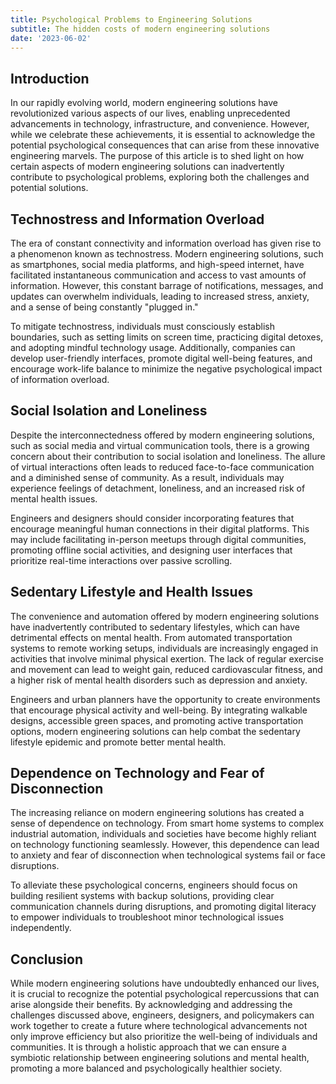 ```yaml
---
title: Psychological Problems to Engineering Solutions
subtitle: The hidden costs of modern engineering solutions
date: '2023-06-02'
---
```


## Introduction

In our rapidly evolving world, modern engineering solutions have revolutionized various aspects of our lives, enabling unprecedented advancements in technology, infrastructure, and convenience. However, while we celebrate these achievements, it is essential to acknowledge the potential psychological consequences that can arise from these innovative engineering marvels. The purpose of this article is to shed light on how certain aspects of modern engineering solutions can inadvertently contribute to psychological problems, exploring both the challenges and potential solutions.

## Technostress and Information Overload

The era of constant connectivity and information overload has given rise to a phenomenon known as technostress. Modern engineering solutions, such as smartphones, social media platforms, and high-speed internet, have facilitated instantaneous communication and access to vast amounts of information. However, this constant barrage of notifications, messages, and updates can overwhelm individuals, leading to increased stress, anxiety, and a sense of being constantly "plugged in."

To mitigate technostress, individuals must consciously establish boundaries, such as setting limits on screen time, practicing digital detoxes, and adopting mindful technology usage. Additionally, companies can develop user-friendly interfaces, promote digital well-being features, and encourage work-life balance to minimize the negative psychological impact of information overload.

## Social Isolation and Loneliness

Despite the interconnectedness offered by modern engineering solutions, such as social media and virtual communication tools, there is a growing concern about their contribution to social isolation and loneliness. The allure of virtual interactions often leads to reduced face-to-face communication and a diminished sense of community. As a result, individuals may experience feelings of detachment, loneliness, and an increased risk of mental health issues.

Engineers and designers should consider incorporating features that encourage meaningful human connections in their digital platforms. This may include facilitating in-person meetups through digital communities, promoting offline social activities, and designing user interfaces that prioritize real-time interactions over passive scrolling.

## Sedentary Lifestyle and Health Issues

The convenience and automation offered by modern engineering solutions have inadvertently contributed to sedentary lifestyles, which can have detrimental effects on mental health. From automated transportation systems to remote working setups, individuals are increasingly engaged in activities that involve minimal physical exertion. The lack of regular exercise and movement can lead to weight gain, reduced cardiovascular fitness, and a higher risk of mental health disorders such as depression and anxiety.

Engineers and urban planners have the opportunity to create environments that encourage physical activity and well-being. By integrating walkable designs, accessible green spaces, and promoting active transportation options, modern engineering solutions can help combat the sedentary lifestyle epidemic and promote better mental health.

## Dependence on Technology and Fear of Disconnection

The increasing reliance on modern engineering solutions has created a sense of dependence on technology. From smart home systems to complex industrial automation, individuals and societies have become highly reliant on technology functioning seamlessly. However, this dependence can lead to anxiety and fear of disconnection when technological systems fail or face disruptions.

To alleviate these psychological concerns, engineers should focus on building resilient systems with backup solutions, providing clear communication channels during disruptions, and promoting digital literacy to empower individuals to troubleshoot minor technological issues independently.

## Conclusion

While modern engineering solutions have undoubtedly enhanced our lives, it is crucial to recognize the potential psychological repercussions that can arise alongside their benefits. By acknowledging and addressing the challenges discussed above, engineers, designers, and policymakers can work together to create a future where technological advancements not only improve efficiency but also prioritize the well-being of individuals and communities. It is through a holistic approach that we can ensure a symbiotic relationship between engineering solutions and mental health, promoting a more balanced and psychologically healthier society.
